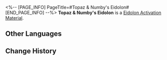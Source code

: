<%-- [PAGE_INFO]
PageTitle=#Topaz & Numby's Eidolon#
[END_PAGE_INFO] --%>
{{Item Infobox
|id          = 11112
|image       = Item Topaz & Numby's Eidolon.png{{subst:void|<!--$UPLOAD:<<SpriteOutput/ItemFigures/11003.png>-<Item Topaz & Numby's Eidolon.png>-<Item Icons>>-->}}
|type        = Eidolon Activation Material
|invCategory = 
|rarity      = 5
|effect      = 
|description = Material for raising Topaz & Numby's Eidolon Level.
}}
'''Topaz & Numby's Eidolon''' is a [[Eidolon Activation Material]].

==Other Languages==
{{Other Languages
|en   = Topaz & Numby's Eidolon
|zhs  = 【托帕&账账】的星魂
|zht  = 【托帕&帳帳】的星魂
|ja   = 「トパーズ&カブ」の星魂
|ko   = [토파즈&복순이]의 성혼
|es   = Eidolon de Topaz y Conti
|fr   = Eidolon de Topaz et Compti
|ru   = Эйдолон Топаз и Счетовода
|th   = Eidolon ของ Topaz & Numby
|vi   = Tinh Hồn Của Topaz & Numby
|de   = Eidolon von Topaz & Kontie
|id   = Topaz & Numby's Eidolon
|pt   = Eidolon de Topaz e Dinheirinho
}}

==Change History==
{{Change History|1.4}}